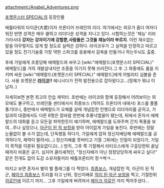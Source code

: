 attachment:/Anabel_Adventures.png

[[포켓몬스터 SPECIAL]]의 등장인물

배틀타워의 타이쿤(大君)이자 프론티어 브레인의 리더. 여기에서는 외모가 좀더 여자다워진 반면 성격은 매우 쿨하고 리더다운 성격을 지니고 있다. 시험하는것은 '재능' 리라 가라사대 '''강자는 강자이기에 강할뿐,사람들은 그것을 재능이라 부르지'''. 이런 재수없는 말을 아무렇지도 않게 할 정도로 실력은 강하다. 라이코우가 그 실력을 인정하고 따르고 있을 정도 전기기술중 가장 약한 스파크를 응용해서 감옥을 만들거나 하는두뇌도 출중.

후에 가일에게 조종당해 에메랄드와 싸우고 [wiki:"에메랄드(포켓몬스터 SPECIAL)" 에메랄드]를 거의 개발살내지만 조종을 이기지 못해 쓰러진다.그 후 그 와중에도 룰을 지키며 싸운 [wiki:"에메랄드(포켓몬스터 SPECIAL)" 에메랄드]에게 어빌리티 심볼을 준다. 사용 포켓몬은 '''[[라이코]]!!''' 에니시다가 전력 발전용으로 잡아왔다고...(정체가 뭐냐 이 남자..)

자세히보면 본편 최고의 안습 캐릭터. 초반에는 라이코와 함께 등장해서 어려보이는 외모에도 불구하고, 브레인들 센터에서서 최종보스 (적어도 프론티어 내에서) 포스를 풀풀 풍기더니, 중반에서 에메랄드가 오해를 살때 개념잡힌 언행으로 리더자리를 굳히고, 가일과의 대결에서도 다른 6명은 칼바람 한번에 추풍낙옆꼴이 됐는데, 뒤에서 혼자서 에메랄드의 대화를 듣고 모든걸 파악한듯이 얘기하며, 에메랄드를 도와주며 간지 폭풍을 보여...주나 싶었으나, [[아군이 된 적 보정]]을 받아 어이없게 가일을 놓친다. 후반에는 정말 눈물없이 볼 수가 없는데, 단독행동 하다가, 가일에게 잡혀 정신지배당해 에메랄드를 공격하다가, 체력이 딸려서(...) 정신지배를 못버티고 기절 그뒤에는 인질이 되었다가, 가일이 목적을 이룬뒤 필요없다고(...) 방치, 그후 쭉 기절해서 라티오스에게 구출당한뒤 끝날때까지 비중은 공기. 심지어 클리셰적인, "정신지배가 아닌 정정당당하게 싸우고 싶다!" 같은 전개도 없이 도감 소유자들끼리 배틀프론티어 정ㅋ벅ㅋ....

따지고 보면 혼자서 별의 별 플래그를 다 찍었다. [[최종보스]], 개념잡힌 적, 아군이 된 적군, [[페이크 최종보스]] 트리를 타고 난뒤, 정신지배로 [[적이 된 아군 보정]]을 찍고, 기절한뒤 [[히로인]]에 이르기 까지... 그후 가일에게 버려져서 [[페이크 히로인]] 까지 찍어주셨다...
